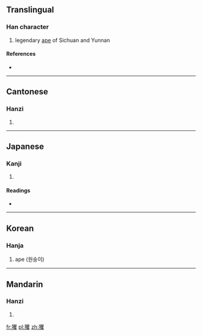 ==Translingual==

===Han character===
{{Han char|rn=94|rad=犬|as=20|sn=23|four=4624<sub>7</sub>|canj=大竹月山水 (KHBUE)}}

# legendary [[ape]] of Sichuan and Yunnan

====References====
* {{Han ref|kx=0722.040|dkj=20807|dj=1134.030|hdz=21379.060|uh=7383|ud=29571|bh=F7E9|bd=63465}}

----

==Cantonese==

===Hanzi===
{{yue-hanzi|jyut=|y=fok3}}

# {{defn|lang=yue|sort=犬20}}

----

==Japanese==

===Kanji===
{{ja-kanji|grade=|rs=犬20}}

# {{defn|lang=ja|sort=犬20}}

====Readings====
* {{ja-readings|on=[[きゃく]] (kyaku), [[かく]] (kaku), [[けき]] (keki), [[く]] (ku)|kun=[[おおざる]] (oozaru)}}

----

==Korean==

===Hanja===
{{ko-hanja|hangeul=확|rv=hwak|mr=hwak}}

# ape (원숭이)

----

==Mandarin==

===Hanzi===
{{cmn-hanzi|pin=[[jué]] ([[jue2]])|wg=chüeh<sup>2</sup>}}

# {{defn|lang=cmn|sort=犬20}}

[[fr:玃]]
[[pl:玃]]
[[zh:玃]]
